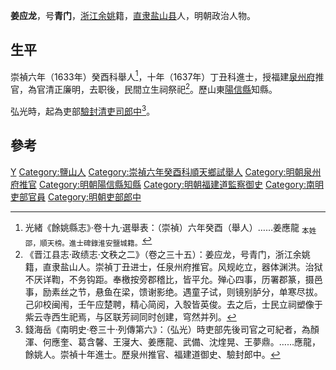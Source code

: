 '''姜应龙'''，号'''青门'''，[[浙江|浙江]][[余姚|余姚]]籍，[[直隶|直隶]][[盐山县|盐山县]]人，明朝政治人物。

== 生平 ==
崇禎六年（1633年）癸酉科舉人<ref>光緒《餘姚縣志》·卷十九·選舉表：（崇禎）六年癸酉（舉人）……姜應龍 <sub>本姓邵，順天榜。進士碑錄淮安鹽城籍。</sub></ref>，十年（1637年）丁丑科進士，授福建[[泉州府|泉州府]]推官，為官清正廉明，去职後，民間立生祠祭祀<ref>《晋江县志·政绩志·文秩之二》（卷之三十五）：姜应龙，号青门，浙江余姚籍，直隶盐山人。崇禎丁丑进士，任泉州府推官。风规屹立，器体渊洪。治狱不厌详鞫，不务钩距。奉檄按旁郡稽比，皆平允。殚心四事，历署郡篆，摄邑事，励素丝之节，悬鱼在梁，馈谢影绝。遇童子试，则镜别胪分，单寒尽拔。己卯校闽闱，壬午应楚聘，精心简阅，入彀皆英俊。去之后，士民立祠塑像于紫云寺西生祀焉，与区联芳祠同时创建，穹然并列。</ref>。歷山東[[陽信縣|陽信縣]]知縣。

弘光時，起為吏部[[驗封清吏司|驗封清吏司]][[郎中_(官職)|郎中]]<ref>錢海岳《南明史·卷三十·列傳第六》：（弘光）時吏部先後司官之可紀者，為顏渾、何應奎、葛含馨、王寖大、姜應龍、武備、沈煃晃、王夢鼎。……應龍，餘姚人。崇禎十年進士。歷泉州推官、福建道御史、驗封郎中。</ref>。

==參考==
{{reflist}}

{{start box}}
{{s-off}}
{{s-before|[[區聯芳|區聯芳]]}}
{{s-title|明朝泉州府推官|崇禎年間}}
{{s-after|[[張若羲|張若羲]]}}
{{end box}}

{{崇禎十年丁丑科殿試金榜}}

{{Authority control}}

{{DEFAULTSORT:Jiang姜}}
[[Category:姜姓|Y]]
[[Category:鹽山人|Category:鹽山人]]
[[Category:崇禎六年癸酉科順天鄉試舉人|Category:崇禎六年癸酉科順天鄉試舉人]]
[[Category:明朝泉州府推官|Category:明朝泉州府推官]]
[[Category:明朝陽信縣知縣|Category:明朝陽信縣知縣]]
[[Category:明朝福建道監察御史|Category:明朝福建道監察御史]]
[[Category:南明吏部官員|Category:南明吏部官員]]
[[Category:明朝吏部郎中|Category:明朝吏部郎中]]


{{明朝人物小作品}}